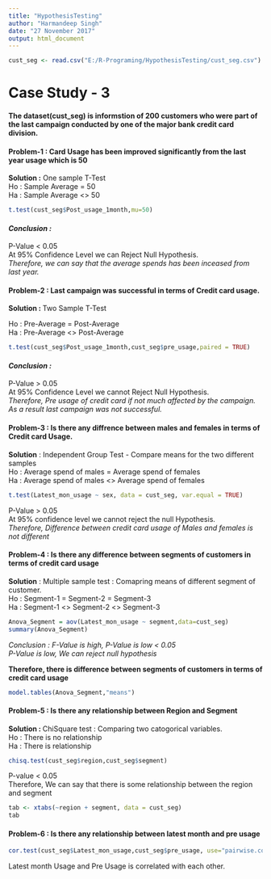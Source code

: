 ```yaml
---
title: "HypothesisTesting"
author: "Harmandeep Singh"
date: "27 November 2017"
output: html_document
---
```

```r
cust_seg <- read.csv("E:/R-Programing/HypothesisTesting/cust_seg.csv")

```
# Case Study - 3
#### The dataset(cust_seg) is informstion of 200 customers who were part of the last campaign conducted by one of the major bank credit card division.

#### **Problem-1 :** Card Usage has been improved significantly from the last year usage which is 50

**Solution :**  One sample T-Test  
            Ho : Sample Average = 50  
            Ha : Sample Average <> 50  
```r
t.test(cust_seg$Post_usage_1month,mu=50)
```
#### *Conclusion :*  
P-Value < 0.05  
At 95% Confidence Level we can Reject Null Hypothesis.  
*Therefore, we can say that the average spends has been inceased from last year.*  
  

#### **Problem-2 : ** Last campaign was successful in terms of Credit card usage.

**Solution : ** Two Sample T-Test  

Ho : Pre-Average = Post-Average  
Ha : Pre-Average <> Post-Average  

```r
t.test(cust_seg$Post_usage_1month,cust_seg$pre_usage,paired = TRUE)
```

#### *Conclusion :*  
P-Value > 0.05  
At 95% Confidence Level we cannot Reject Null Hypothesis.  
*Therefore, Pre usage of credit card if not much affected by the campaign. As a result last campaign was not successful.  *


#### **Problem-3 : ** Is there any diffrence between males and females in terms of Credit card Usage.

**Solution** : Independent Group Test - Compare means for the two different samples  
Ho : Average spend of males = Average spend of females  
Ha : Average spend of males <> Average spend of females                

```r
t.test(Latest_mon_usage ~ sex, data = cust_seg, var.equal = TRUE)
```

P-Value > 0.05  
At 95% confidence level we cannot reject the null Hypothesis.  
*Therefore, Difference between credit card usage of Males and females is not different*  


#### **Problem-4 : ** Is there any difference between segments of customers in terms of credit card usage
<!--Annova : F Statistics-->

**Solution** : Multiple sample test : Comapring means of different segment of customer.  
Ho : Segment-1 = Segment-2 = Segment-3  
Ha : Segment-1 <> Segment-2 <> Segment-3  

```r
Anova_Segment = aov(Latest_mon_usage ~ segment,data=cust_seg)
summary(Anova_Segment)
```

*Conclusion : *
*F-Value is high, P-Value is low < 0.05  *  
*P-Value is low, We can reject null hypothesis  *  

**Therefore, there is difference between segments of customers in terms of credit card usage**

```r
model.tables(Anova_Segment,"means")

```

#### **Problem-5 :** Is there any relationship between Region and Segment  

**Solution : ** ChiSquare test : Comparing two catogorical variables.  
Ho : There is no relationship  
Ha : There is relationship  

```r
chisq.test(cust_seg$region,cust_seg$segment)
```

P-value < 0.05  
Therefore, We can say that there is some relationship between the region and segment

```r
tab <- xtabs(~region + segment, data = cust_seg)
tab
```


#### **Problem-6 : ** Is there any relationship between latest month and pre usage

```r
cor.test(cust_seg$Latest_mon_usage,cust_seg$pre_usage, use="pairwise.complete.obs")
```

Latest month Usage and Pre Usage is correlated with each other.